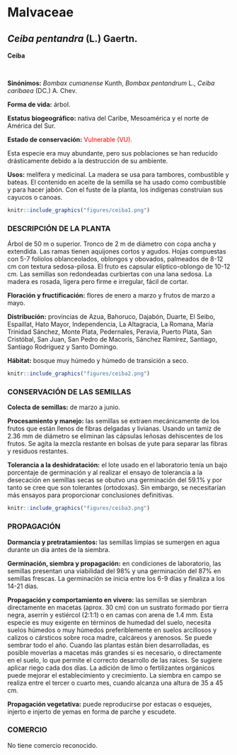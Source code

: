 # Malvaceae {.unnumbered}

## *Ceiba pentandra* (L.) Gaertn. {#ceiba .unnumbered}

::: {.blackbox data-latex=""}
**Ceiba**
:::

<br>

**Sinónimos:** *Bombax cumanense* Kunth, *Bombax pentandrum* L., *Ceiba caribaea* (DC.) A. Chev.

**Forma de vida:** árbol.

**Estatus biogeográfico:** nativa del Caribe, Mesoamérica y el norte de América del Sur.

**Estado de conservación:** [Vulnerable (VU).]{style="color:red"}

Esta especie era muy abundante, pero sus poblaciones se han reducido drásticamente debido a la destrucción de su ambiente.

**Usos:** melífera y medicinal. La madera se usa para tambores, combustible y bateas. El contenido en aceite de la semilla se ha usado como combustible y para hacer jabón. Con el fuste de la planta, los indígenas construían sus cayucos o canoas.

```r
knitr::include_graphics("figures/ceiba1.png")
```

### DESCRIPCIÓN DE LA PLANTA {.unlisted -}

Árbol de 50 m o superior. Tronco de 2 m de diámetro con copa ancha y extendida. Las ramas tienen aquijones cortos y agudos. Hojas compuestas con 5-7 folíolos oblanceolados, oblongos y obovados, palmeados de 8-12 cm con textura sedosa-pilosa. El fruto es capsular elíptico-oblongo de 10-12 cm. Las semillas son redondeadas curbiertas con una lana sedosa. La madera es rosada, ligera pero firme e irregular, fácil de cortar.

**Floración y fructificación:** flores de enero a marzo y frutos de marzo a mayo.

**Distribución:** provincias de Azua, Bahoruco, Dajabón, Duarte, El Seibo, Espaillat, Hato Mayor, Independencia, La Altagracia, La Romana, María Trinidad Sánchez, Monte Plata, Pedernales, Peravia, Puerto Plata, San Cristóbal, San Juan, San Pedro de Macorís, Sánchez Ramírez, Santiago, Santiago Rodríguez y Santo Domingo.

**Hábitat:** bosque muy húmedo y húmedo de transición a seco.

```r
knitr::include_graphics("figures/ceiba2.png")
```


### CONSERVACIÓN DE LAS SEMILLAS {.unlisted -}

**Colecta de semillas:** de marzo a junio.

**Procesamiento y manejo:** las semillas se extraen mecánicamente de los frutos que están llenos de fibras delgadas y livianas. Usando un tamiz de 2.36 mm de diámetro se eliminan las cápsulas leñosas dehiscentes de los frutos. Se agita la mezcla restante en bolsas de yute para separar las fibras y residuos restantes.

**Tolerancia a la deshidratación:** el lote usado en el laboratorio tenía un bajo porcentaje de germinación y al realizar el ensayo de tolerancia a la desecación en semillas secas se obutvo una germinación del 59.1% y por tanto se cree que son tolerantes (ortodoxas). Sin embargo, se necesitarían más ensayos para proporcionar conclusiones definitivas.

```r
knitr::include_graphics("figures/ceiba3.png")
```

### PROPAGACIÓN {.unlisted -}

**Dormancia y pretratamientos:** las semillas limpias se sumergen en agua durante un día antes de la siembra.

**Germinación, siembra y propagación:** en condiciones de laboratorio, las semillas presentan una viabilidad del 98% y una germinación del 87% en semillas frescas. La germinación se inicia entre los 6-9 días y finaliza a los 14-21 días.

**Propagación y comportamiento en vivero:** las semillas se siembran directamente en macetas (aprox. 30 cm) con un sustrato formado por tierra negra, aserrín y estiércol (2:1:1) o en camas con arena de 1.4 mm. Esta especie es muy exigente en términos de humedad del suelo, necesita suelos húmedos o muy húmedos preferiblemente en suelos arcillosos y calizos o cársticos sobre roca madre, calcáreos y arenosos. Se puede sembrar todo el año. Cuando las plantas están bien desarrolladas, es posible moverlas a macetas más grandes si es necesario, o directamente en el suelo, lo que permite el correcto desarrollo de las raíces. Se sugiere aplicar riego cada dos días. La adición de limo o fertilizantes orgánicos puede mejorar el establecimiento y crecimiento. La siembra en campo se realiza entre el tercer o cuarto mes, cuando alcanza una altura de 35 a 45 cm.

**Propagación vegetativa:** puede reproducirse por estacas o esquejes, injerto e injerto de yemas en forma de parche y escudete.

### COMERCIO {.unlisted -}

No tiene comercio reconocido.